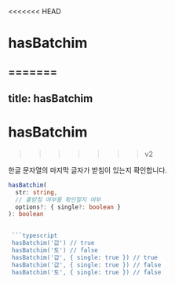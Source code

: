 <<<<<<< HEAD
# hasBatchim

=======
---
title: hasBatchim
---

# hasBatchim
>>>>>>> v2

한글 문자열의 마지막 글자가 받침이 있는지 확인합니다.


```typescript
hasBatchim(
  str: string, 
  // 홑받침 여부를 확인할지 여부
  options?: { single?: boolean }
): boolean

 
 ```typescript
 hasBatchim('값') // true
 hasBatchim('토') // false
 hasBatchim('갑', { single: true }) // true
 hasBatchim('값', { single: true }) // false
 hasBatchim('토', { single: true }) // false
 ````
